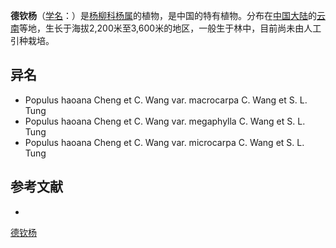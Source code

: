 {{Speciesbox
| name = 德钦杨
| status = 
| status_system = 
| image =
| genus = Populus
| species = haoana
| authority = Cheng et C. Wang
| subdivision_ranks =[[变种|变种]]
| subdivision =
* 德钦杨 ''P. h.'' var. ''haoana''
* [[大果德钦杨|大果德钦杨]] ''P. h.'' var. ''macrocarpa''
* [[大叶德钦杨|大叶德钦杨]] ''P. h.'' var. ''megaphylla''
* [[小果德钦杨|小果德钦杨]] ''P. h.'' var. ''microcarpa''
}}

'''德钦杨'''（[[学名|学名]]：{{lang|la|''Populus haoana''}}）是[[杨柳科|杨柳科]][[杨属|杨属]]的植物，是中国的特有植物。分布在[[中国大陆|中国大陆]]的[[云南|云南]]等地，生长于海拔2,200米至3,600米的地区，一般生于林中，目前尚未由人工引种栽培。

== 异名 ==
* Populus haoana Cheng et C. Wang var. macrocarpa C. Wang et S. L. Tung
* Populus haoana Cheng et C. Wang var. megaphylla C. Wang et S. L. Tung
* Populus haoana Cheng et C. Wang var. microcarpa C. Wang et S. L. Tung

== 参考文献 ==
<div class="references-small">
* {{cite web| url =http://www.bioinfo.cn/db05/KmzwSpecies.php?action=view&id=20263| title =德钦杨（原变种）| work =《中国高等植物数据库全库》| publisher =中国科学院微生物研究所| author =昆明植物研究所| accessdate =2009-02-25| deadurl =yes| archiveurl =https://web.archive.org/web/20160305033947/http://www.bioinfo.cn/db05/KmzwSpecies.php?action=view&id=20263| archivedate =2016-03-05}}
</div>
{{Taxonbar|from=Q11071881}}

[[Category:杨属|德钦杨]]


{{植物小作品}}